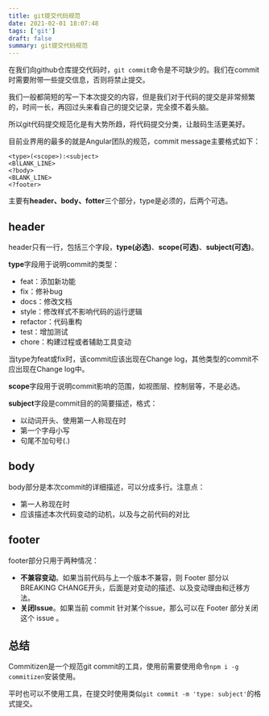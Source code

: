 ```yaml
---
title: git提交代码规范
date: 2021-02-01 18:07:48
tags: ['git']
draft: false
summary: git提交代码规范
---
```


在我们向github仓库提交代码时，`git commit`命令是不可缺少的。我们在commit时需要附带一些提交信息，否则将禁止提交。

我们一般都简短的写一下本次提交的内容，但是我们对于代码的提交是非常频繁的，时间一长，再回过头来看自己的提交记录，完全摸不着头脑。

所以git代码提交规范化是有大势所趋，将代码提交分类，让敲码生活更美好。

目前业界用的最多的就是Angular团队的规范，commit message主要格式如下：

``` 
<type>(<scope>):<subject>
<BlLANK_LINE>
<?body>
<BLANK_LINE>
<?footer>
```

主要有**header、body、fotter**三个部分，type是必须的，后两个可选。

## header

header只有一行，包括三个字段，**type(必选)**、**scope(可选)**、**subject(可选)**。

**type**字段用于说明commit的类型：

- feat：添加新功能
- fix：修补bug
- docs：修改文档
- style：修改样式不影响代码的运行逻辑
- refactor：代码重构
- test：增加测试
- chore：构建过程或者辅助工具变动

当type为feat或fix时，该commit应该出现在Change log，其他类型的commit不应出现在Change log中。

**scope**字段用于说明commit影响的范围，如视图层、控制层等，不是必选。

**subject**字段是commit目的的简要描述，格式：

- 以动词开头、使用第一人称现在时
- 第一个字母小写
- 句尾不加句号(.)

## body

body部分是本次commit的详细描述，可以分成多行。注意点：

- 第一人称现在时
- 应该描述本次代码变动的动机，以及与之前代码的对比

## footer

footer部分只用于两种情况：

- **不兼容变动**。如果当前代码与上一个版本不兼容，则 Footer 部分以BREAKING CHANGE开头，后面是对变动的描述、以及变动理由和迁移方法。
- **关闭Issue**。如果当前 commit 针对某个issue，那么可以在 Footer 部分关闭这个 issue 。

## 总结

Commitizen是一个规范git commit的工具，使用前需要使用命令`npm i -g commitizen`安装使用。

平时也可以不使用工具，在提交时使用类似`git commit -m 'type: subject'`的格式提交。
